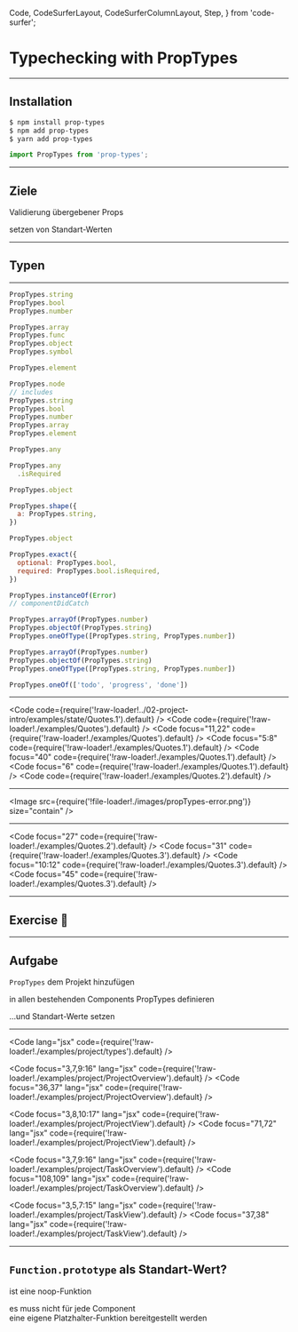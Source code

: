 
  Code,
  CodeSurferLayout,
  CodeSurferColumnLayout,
  Step,
} from 'code-surfer';


# Typechecking with PropTypes

---

## Installation

```bash
$ npm install prop-types
$ npm add prop-types
$ yarn add prop-types
```

```jsx
import PropTypes from 'prop-types';
```

---

## Ziele

<Appear>

Validierung übergebener Props

setzen von Standart-Werten

</Appear>

---

## Typen

---

<CodeSurferLayout>

```js
PropTypes.string
PropTypes.bool
PropTypes.number

PropTypes.array
PropTypes.func
PropTypes.object
PropTypes.symbol

PropTypes.element
```

```js 1:7
PropTypes.node
// includes
PropTypes.string
PropTypes.bool
PropTypes.number
PropTypes.array
PropTypes.element
```

```jsx
PropTypes.any
```

```jsx
PropTypes.any
  .isRequired
```

```jsx
PropTypes.object

PropTypes.shape({
  a: PropTypes.string,
})
```

```jsx 3:6
PropTypes.object

PropTypes.exact({
  optional: PropTypes.bool,
  required: PropTypes.bool.isRequired,
})
```

```jsx
PropTypes.instanceOf(Error)
// componentDidCatch
```

```jsx
PropTypes.arrayOf(PropTypes.number)
PropTypes.objectOf(PropTypes.string)
PropTypes.oneOfType([PropTypes.string, PropTypes.number])
```

```jsx
PropTypes.arrayOf(PropTypes.number)
PropTypes.objectOf(PropTypes.string)
PropTypes.oneOfType([PropTypes.string, PropTypes.number])

PropTypes.oneOf(['todo', 'progress', 'done'])
```

</CodeSurferLayout>

---

<CodeSurferLayout>

<Code code={require('!raw-loader!../02-project-intro/examples/state/Quotes.1').default} />
<Code code={require('!raw-loader!./examples/Quotes').default} />
<Code focus="11,22" code={require('!raw-loader!./examples/Quotes').default} />
<Code focus="5:8" code={require('!raw-loader!./examples/Quotes.1').default} />
<Code focus="40" code={require('!raw-loader!./examples/Quotes.1').default} />
<Code focus="6" code={require('!raw-loader!./examples/Quotes.1').default} />
<Code code={require('!raw-loader!./examples/Quotes.2').default} />

</CodeSurferLayout>

---

<Image src={require('!file-loader!./images/propTypes-error.png')} size="contain" />

---

<CodeSurferLayout>

<Code focus="27" code={require('!raw-loader!./examples/Quotes.2').default} />
<Code focus="31" code={require('!raw-loader!./examples/Quotes.3').default} />
<Code focus="10:12" code={require('!raw-loader!./examples/Quotes.3').default} />
<Code focus="45" code={require('!raw-loader!./examples/Quotes.3').default} />

</CodeSurferLayout>

---

## Exercise 🎉

---

## Aufgabe

<Appear>

`PropTypes` dem Projekt hinzufügen

in allen bestehenden Components PropTypes definieren

...und Standart-Werte setzen

</Appear>

---

<CodeSurferLayout>

<Code lang="jsx" code={require('!raw-loader!./examples/project/types').default} />

<Code focus="3,7,9:16" lang="jsx" code={require('!raw-loader!./examples/project/ProjectOverview').default} />
<Code focus="36,37" lang="jsx" code={require('!raw-loader!./examples/project/ProjectOverview').default} />

<Code focus="3,8,10:17" lang="jsx" code={require('!raw-loader!./examples/project/ProjectView').default} />
<Code focus="71,72" lang="jsx" code={require('!raw-loader!./examples/project/ProjectView').default} />

<Code focus="3,7,9:16" lang="jsx" code={require('!raw-loader!./examples/project/TaskOverview').default} />
<Code focus="108,109" lang="jsx" code={require('!raw-loader!./examples/project/TaskOverview').default} />

<Code focus="3,5,7:15" lang="jsx" code={require('!raw-loader!./examples/project/TaskView').default} />
<Code focus="37,38" lang="jsx" code={require('!raw-loader!./examples/project/TaskView').default} />

</CodeSurferLayout>

---

## `Function.prototype` als Standart-Wert?

<Appear>

ist eine noop-Funktion

es muss nicht für jede Component<br/>
eine eigene Platzhalter-Funktion bereitgestellt werden

</Appear>
